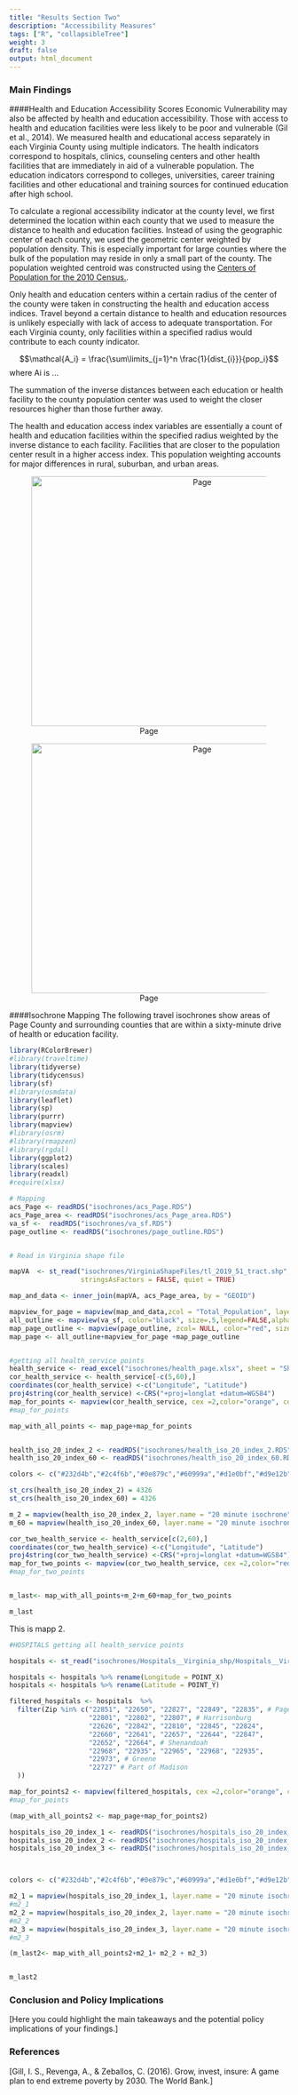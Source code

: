 ```yaml
---
title: "Results Section Two"
description: "Accessibility Measures"
tags: ["R", "collapsibleTree"]
weight: 3
draft: false
output: html_document
---
```


### Main Findings 
####Health and Education Accessibility Scores 
Economic Vulnerability may also be affected by health and education accessibility. Those with access to health and education facilities were less likely to be poor and vulnerable (Gil et al., 2014). We measured health and educational access separately in each Virginia County using multiple indicators. The health indicators correspond to hospitals, clinics, counseling centers and other health facilities that are immediately in aid of a vulnerable population. The education indicators correspond to colleges, universities, career training facilities and other educational and training sources for continued education after high school. 
 
To calculate a regional accessibility indicator at the county level, we first determined the location within each county that we used to measure the distance to health and education facilities. Instead of using the geographic center of each county, we used the geometric center weighted by population density. This is especially important for large counties where the bulk of the population may reside in only a small part of the county. The population weighted centroid was constructed using the [Centers of Population for the 2010 Census.](https://www.census.gov/geographies/reference-files/2010/geo/2010-centers-population.html).
 
Only health and education centers within a certain radius of the center of the county were taken in constructing the health and education access indices. Travel beyond a certain distance to health and education resources is unlikely especially with lack of access to adequate transportation.
For each Virginia county, only facilities within a specified radius would contribute to each county indicator.


$$\mathcal{A_i} = \frac{\sum\limits_{j=1}^n \frac{1}{dist_{i}}}{pop_i}$$
where Ai is ...

The summation of the inverse distances between each education or health facility to the county population center was used to weight the closer resources higher than those further away.

The health and education access index variables are essentially a count of health and education facilities within the specified radius weighted by the inverse distance to each facility. Facilities that are closer to the population center result in a higher access index. This population weighting accounts for major differences in rural, suburban, and urban areas. 

<center>
![Page](/findings/spatialMaps/EdAccess15.png){width=600px height=450px}
</center>

<center>
![Page](/findings/spatialMaps/HealthAccess15.png){width=600px height=450px}
</center>

####Isochrone Mapping
The following travel isochrones show areas of Page County and surrounding counties that are within a sixty-minute drive of health or education facility.  
```r
library(RColorBrewer)
#library(traveltime)
library(tidyverse)
library(tidycensus)
library(sf)
#library(osmdata)
library(leaflet)
library(sp)
library(purrr)
library(mapview)
#library(osrm)
#library(rmapzen)
#library(rgdal)
library(ggplot2)
library(scales)
library(readxl)
#require(xlsx)

# Mapping
acs_Page <- readRDS("isochrones/acs_Page.RDS")
acs_Page_area <- readRDS("isochrones/acs_Page_area.RDS")
va_sf <-  readRDS("isochrones/va_sf.RDS")
page_outline <- readRDS("isochrones/page_outline.RDS")


# Read in Virginia shape file

mapVA  <- st_read("isochrones/VirginiaShapeFiles/tl_2019_51_tract.shp",
                  stringsAsFactors = FALSE, quiet = TRUE)

map_and_data <- inner_join(mapVA, acs_Page_area, by = "GEOID")

mapview_for_page = mapview(map_and_data,zcol = "Total_Population", layer.name = "census tract total population",alpha.regions= 1)
all_outline <- mapview(va_sf, color="black", size=.5,legend=FALSE,alpha.regions= 0)
map_page_outline <- mapview(page_outline, zcol= NULL, color="red", size=2, legend= FALSE,alpha.regions= 0)
map_page <- all_outline+mapview_for_page +map_page_outline


#getting all health_service points
health_service <- read_excel("isochrones/health_page.xlsx", sheet = "Sheet1")
cor_health_service <- health_service[-c(5,60),]
coordinates(cor_health_service) <-c("Longitude", "Latitude")
proj4string(cor_health_service) <-CRS("+proj=longlat +datum=WGS84")
map_for_points <- mapview(cor_health_service, cex =2,color="orange", col.regions= "orange", layer.name= "Health Services")
#map_for_points

map_with_all_points <- map_page+map_for_points


health_iso_20_index_2 <- readRDS("isochrones/health_iso_20_index_2.RDS")
health_iso_20_index_60 <- readRDS("isochrones/health_iso_20_index_60.RDS")

colors <- c("#232d4b","#2c4f6b","#0e879c","#60999a","#d1e0bf","#d9e12b","#e6ce3a","#e6a01d","#e57200","#fdfdfd")

st_crs(health_iso_20_index_2) = 4326
st_crs(health_iso_20_index_60) = 4326

m_2 = mapview(health_iso_20_index_2, layer.name = "20 minute isochrone", col.regions = colors[10])
m_60 = mapview(health_iso_20_index_60, layer.name = "20 minute isochrone", col.regions = colors[10])

cor_two_health_service <- health_service[c(2,60),]
coordinates(cor_two_health_service) <-c("Longitude", "Latitude")
proj4string(cor_two_health_service) <-CRS("+proj=longlat +datum=WGS84")
map_for_two_points <- mapview(cor_two_health_service, cex =2,color="red", col.regions= "red", layer.name = "Health Service with Distance")
#map_for_two_points


m_last<- map_with_all_points+m_2+m_60+map_for_two_points

m_last

```
 
 
 This is mapp 2. 

```r
#HOSPITALS getting all health_service points

hospitals <- st_read("isochrones/Hospitals__Virginia_shp/Hospitals__Virginia_.shp",quiet = TRUE)

hospitals <- hospitals %>% rename(Longitude = POINT_X)
hospitals <- hospitals %>% rename(Latitude = POINT_Y)

filtered_hospitals <- hospitals  %>%
  filter(Zip %in% c("22851", "22650", "22827", "22849", "22835", # Page
                    "22801", "22802", "22807", # Harrisonburg
                    "22626", "22842", "22810", "22845", "22824",
                    "22660", "22641", "22657", "22644", "22847",
                    "22652", "22664", # Shenandoah
                    "22968", "22935", "22965", "22968", "22935",
                    "22973", # Greene
                    "22727" # Part of Madison
  ))

map_for_points2 <- mapview(filtered_hospitals, cex =2,color="orange", col.regions= "orange", layer.name= "Hospitals")
#map_for_points

(map_with_all_points2 <- map_page+map_for_points2)

hospitals_iso_20_index_1 <- readRDS("isochrones/hospitals_iso_20_index_1.RDS")
hospitals_iso_20_index_2 <- readRDS("isochrones/hospitals_iso_20_index_2.RDS")
hospitals_iso_20_index_3 <- readRDS("isochrones/hospitals_iso_20_index_3.RDS")



colors <- c("#232d4b","#2c4f6b","#0e879c","#60999a","#d1e0bf","#d9e12b","#e6ce3a","#e6a01d","#e57200","#fdfdfd")

m2_1 = mapview(hospitals_iso_20_index_1, layer.name = "20 minute isochrone 1", col.regions = colors[10])
#m2_1
m2_2 = mapview(hospitals_iso_20_index_2, layer.name = "20 minute isochrone 2", col.regions = colors[10])
#m2_2
m2_3 = mapview(hospitals_iso_20_index_3, layer.name = "20 minute isochrone 3", col.regions = colors[10])
#m2_3

(m_last2<- map_with_all_points2+m2_1+ m2_2 + m2_3)


m_last2
```




### Conclusion and Policy Implications 

[Here you could highlight the main takeaways and the potential policy implications of your findings.] 

### References 

[Gill, I. S., Revenga, A., & Zeballos, C. (2016). Grow, invest, insure: A game plan to end extreme poverty by 2030. The World Bank.]








